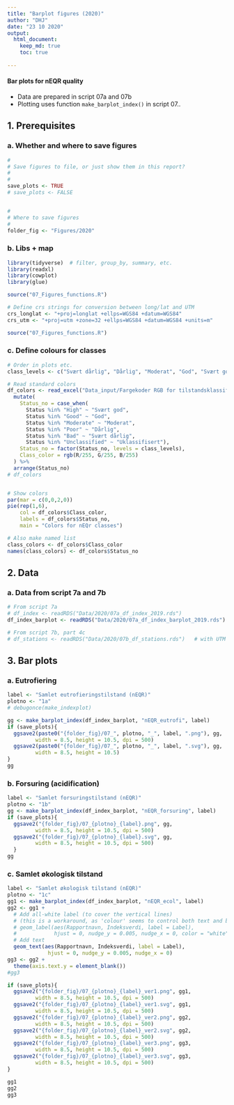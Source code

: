 ```yaml
---
title: "Barplot figures (2020)"
author: "DHJ"
date: "23 10 2020"
output: 
  html_document:
    keep_md: true
    toc: true
    
---
```


#### Bar plots for nEQR quality   

* Data are prepared in script 07a and 07b  
* Plotting uses function `make_barplot_index()` in script 07..  

## 1. Prerequisites  

### a. Whether and where to save figures  
```r
#
# Save figures to file, or just show them in this report?
#
#
save_plots <- TRUE
# save_plots <- FALSE


#
# Where to save figures
#
folder_fig <- "Figures/2020"


```

### b. Libs + map  
```r
library(tidyverse)  # filter, group_by, summary, etc.
library(readxl)
library(cowplot)
library(glue)

source("07_Figures_functions.R")

# Define crs strings for conversion between long/lat and UTM
crs_longlat <- "+proj=longlat +ellps=WGS84 +datum=WGS84"
crs_utm <- "+proj=utm +zone=32 +ellps=WGS84 +datum=WGS84 +units=m"

source("07_Figures_functions.R")

```

### c. Define colours for classes  
```r

# Order in plots etc.
class_levels <- c("Svært dårlig", "Dårlig", "Moderat", "God", "Svært god", "Uklassifisert")

# Read standard colors
df_colors <- read_excel("Data_input/Fargekoder RGB for tilstandsklassifisering.xlsx", sheet = 2) %>%
  mutate(
    Status_no = case_when(
      Status %in% "High" ~ "Svært god",
      Status %in% "Good" ~ "God",
      Status %in% "Moderate" ~ "Moderat",
      Status %in% "Poor" ~ "Dårlig",
      Status %in% "Bad" ~ "Svært dårlig",
      Status %in% "Unclassified" ~ "Uklassifisert"),
    Status_no = factor(Status_no, levels = class_levels),
    Class_color = rgb(R/255, G/255, B/255)
  ) %>%
  arrange(Status_no)
# df_colors


# Show colors
par(mar = c(0,0,2,0))
pie(rep(1,6), 
    col = df_colors$Class_color, 
    labels = df_colors$Status_no, 
    main = "Colors for nEQr classes")  

# Also make named list
class_colors <- df_colors$Class_color
names(class_colors) <- df_colors$Status_no

```

## 2. Data   

### a. Data from script 7a and 7b  
```r

# From script 7a
# df_index <- readRDS("Data/2020/07a_df_index_2019.rds")
df_index_barplot <- readRDS("Data/2020/07a_df_index_barplot_2019.rds")

# From script 7b, part 4c
# df_stations <- readRDS("Data/2020/07b_df_stations.rds")   # with UTM 32 coordinates

```


## 3. Bar plots
### a. Eutrofiering
```r
label <- "Samlet eutrofieringstilstand (nEQR)"
plotno <- "1a"
# debugonce(make_indexplot)

gg <- make_barplot_index(df_index_barplot, "nEQR_eutrofi", label)
if (save_plots){
  ggsave2(paste0("{folder_fig}/07_", plotno, "_", label, ".png"), gg, 
         width = 8.5, height = 10.5, dpi = 500)
  ggsave2(paste0("{folder_fig}/07_", plotno, "_", label, ".svg"), gg, 
         width = 8.5, height = 10.5)
}
gg

```

### b. Forsuring (acidification)
```r

label <- "Samlet forsuringstilstand (nEQR)"
plotno <- "1b"
gg <- make_barplot_index(df_index_barplot, "nEQR_forsuring", label)
if (save_plots){
  ggsave2("{folder_fig}/07_{plotno}_{label}.png", gg, 
         width = 8.5, height = 10.5, dpi = 500)
  ggsave2("{folder_fig}/07_{plotno}_{label}.svg", gg, 
         width = 8.5, height = 10.5, dpi = 500)
  }
gg

```


### c. Samlet økologisk tilstand 
```r
label <- "Samlet økologisk tilstand (nEQR)"
plotno <- "1c"
gg1 <- make_barplot_index(df_index_barplot, "nEQR_ecol", label)
gg2 <- gg1 + 
  # Add all-white label (to cover the vertical lines)
  # (this is a workaround, as 'colour' seems to control both text and border colour...)
  # geom_label(aes(Rapportnavn, Indeksverdi, label = Label),
  #            hjust = 0, nudge_y = 0.005, nudge_x = 0, color = "white", fill = "white") +
  # Add text
  geom_text(aes(Rapportnavn, Indeksverdi, label = Label),
             hjust = 0, nudge_y = 0.005, nudge_x = 0)
gg3 <- gg2 + 
  theme(axis.text.y = element_blank())
#gg3

if (save_plots){
  ggsave2("{folder_fig}/07_{plotno}_{label}_ver1.png", gg1, 
         width = 8.5, height = 10.5, dpi = 500)
  ggsave2("{folder_fig}/07_{plotno}_{label}_ver1.svg", gg1, 
         width = 8.5, height = 10.5, dpi = 500)
  ggsave2("{folder_fig}/07_{plotno}_{label}_ver2.png", gg2, 
         width = 8.5, height = 10.5, dpi = 500)
  ggsave2("{folder_fig}/07_{plotno}_{label}_ver2.svg", gg2, 
         width = 8.5, height = 10.5, dpi = 500)
  ggsave2("{folder_fig}/07_{plotno}_{label}_ver3.png", gg3, 
         width = 8.5, height = 10.5, dpi = 500)
  ggsave2("{folder_fig}/07_{plotno}_{label}_ver3.svg", gg3, 
         width = 8.5, height = 10.5, dpi = 500)
}

gg1
gg2
gg3


```
